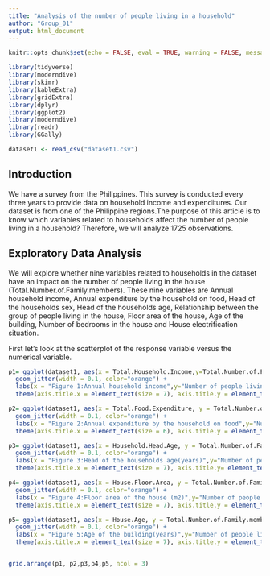 ```yaml
---
title: "Analysis of the number of people living in a household"
author: "Group_01"
output: html_document
---
```


```r
knitr::opts_chunk$set(echo = FALSE, eval = TRUE, warning = FALSE, message = FALSE, comment = NA)
```

```r
library(tidyverse)
library(moderndive)
library(skimr)
library(kableExtra)
library(gridExtra)
library(dplyr)
library(ggplot2)
library(moderndive)
library(readr)
library(GGally)
```

```r
dataset1 <- read_csv("dataset1.csv")
```

## Introduction

We have a survey from the Philippines. This survey is conducted every three years to provide data on household income and expenditures. Our dataset is from one of the Philippine regions.The purpose of this article is to know which variables related to households affect the number of people living in a household? Therefore, we will analyze 1725 observations.

## Exploratory Data Analysis

We will explore whether nine variables related to households in the dataset have an impact on the number of people living in the house (Total.Number.of.Family.members). These nine variables are Annual household income, Annual expenditure by the household on food, Head of the households sex, Head of the households age, Relationship between the group of people living in the house, Floor area of the house, Age of the building, Number of bedrooms in the house and House electrification situation. 

First let's look at the scatterplot of the response variable versus the numerical variable.

```r
p1= ggplot(dataset1, aes(x = Total.Household.Income,y=Total.Number.of.Family.members)) + 
  geom_jitter(width = 0.1, color="orange") +
  labs(x = "Figure 1:Annual household income",y="Number of people living in the house")+
  theme(axis.title.x = element_text(size = 7), axis.title.y = element_text(size = 7))

p2= ggplot(dataset1, aes(x = Total.Food.Expenditure, y = Total.Number.of.Family.members))+
  geom_jitter(width = 0.1, color="orange") +
  labs(x = "Figure 2:Annual expenditure by the household on food",y="Number of people living in the house")+
  theme(axis.title.x = element_text(size = 6), axis.title.y = element_text(size = 7))

p3= ggplot(dataset1, aes(x = Household.Head.Age, y = Total.Number.of.Family.members)) + 
  geom_jitter(width = 0.1, color="orange") +
  labs(x = "Figure 3:Head of the households age(years)",y="Number of people living in the house")+
  theme(axis.title.x = element_text(size = 7), axis.title.y= element_text(size = 7))

p4= ggplot(dataset1, aes(x = House.Floor.Area, y = Total.Number.of.Family.members)) + 
  geom_jitter(width = 0.1, color="orange") +
  labs(x = "Figure 4:Floor area of the house (m2)",y="Number of people living in the house")+
  theme(axis.title.x = element_text(size = 7), axis.title.y = element_text(size = 7))

p5= ggplot(dataset1, aes(x = House.Age, y = Total.Number.of.Family.members)) + 
  geom_jitter(width = 0.1, color="orange") +
  labs(x = "Figure 5:Age of the building(years)",y="Number of people living in the house")+
  theme(axis.title.x = element_text(size = 7), axis.title.y = element_text(size = 7))


grid.arrange(p1, p2,p3,p4,p5, ncol = 3)

```






